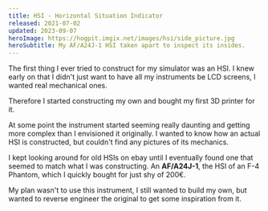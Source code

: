 ```yaml
---
title: HSI - Horizontal Situation Indicator
released: 2021-07-02
updated: 2023-09-07
heroImage: https://hogpit.imgix.net/images/hsi/side_picture.jpg
heroSubtitle: My AF/A24J-1 HSI taken apart to inspect its insides.
---
```


The first thing I ever tried to construct for my simulator was an HSI. I knew early on that I didn't just want to have all my instruments be LCD screens, I wanted real mechanical ones.

Therefore I started constructing my own and bought my first 3D printer for it.

At some point the instrument started seeming really daunting and getting more complex than I envisioned it originally. I wanted to know how an actual HSI is constructed, but couldn't find any pictures of its mechanics.

I kept looking around for old HSIs on ebay until I eventually found one that seemed to match what I was constructing. An **AF/A24J-1**, the HSI of an F-4 Phantom, which I quickly bought for just shy of 200€.

My plan wasn't to use this instrument, I still wanted to build my own, but wanted to reverse engineer the original to get some inspiration from it.
